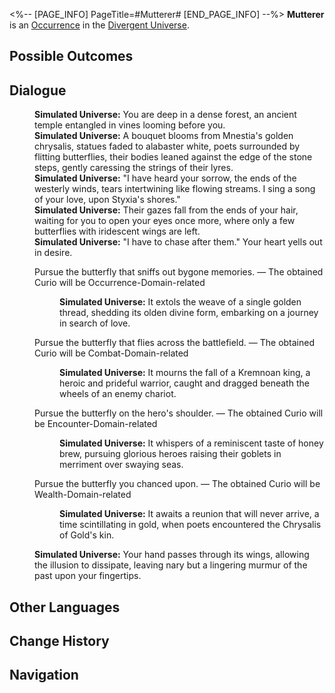<%-- [PAGE_INFO]
PageTitle=#Mutterer#
[END_PAGE_INFO] --%>
{{Stub}}
{{Simulated Universe Event Infobox
|id            = 25001
|title         = 
|image         = <!--TBA: SpriteOutput/Rogue/RandomEvent/PicRogueEvent_32.png-->
|domains_su    = 
|domains_swarm = 
|domains_gng   = 
|domains_du    = Unknown
|domains_und   = 
|requirements  = 
|prev          = 
|next          = 
|characters    = 
|factions      = 
|order         = 
|order_du      = 133
}}
'''Mutterer''' is an [[Divergent Universe/Occurrence|Occurrence]] in the [[Divergent Universe]].

==Possible Outcomes==
{{Possible Outcomes
|choice_1 = Pursue the butterfly that sniffs out bygone memories.
|result_1 = The obtained Curio will be Occurrence-Domain-related

|choice_2 = Pursue the butterfly that flies across the battlefield.
|result_2 = The obtained Curio will be Combat-Domain-related

|choice_3 = Pursue the butterfly on the hero's shoulder.
|result_3 = The obtained Curio will be Encounter-Domain-related

|choice_4 = Pursue the butterfly you chanced upon.
|result_4 = The obtained Curio will be Wealth-Domain-related

}}
<!--
==Gameplay Notes==
* 
-->
==Dialogue==
{{Dialogue Start}}
:'''Simulated Universe:''' You are deep in a dense forest, an ancient temple entangled in vines looming before you.
:'''Simulated Universe:''' A bouquet blooms from Mnestia's golden chrysalis, statues faded to alabaster white, poets surrounded by flitting butterflies, their bodies leaned against the edge of the stone steps, gently caressing the strings of their lyres.
:'''Simulated Universe:''' "I have heard your sorrow, the ends of the westerly winds, tears intertwining like flowing streams. I sing a song of your love, upon Styxia's shores."
:'''Simulated Universe:''' Their gazes fall from the ends of your hair, waiting for you to open your eyes once more, where only a few butterflies with iridescent wings are left.
:'''Simulated Universe:''' "I have to chase after them." Your heart yells out in desire.
:{{DIcon|Star}} Pursue the butterfly that sniffs out bygone memories. &mdash; The obtained Curio will be Occurrence-Domain-related
::'''Simulated Universe:''' It extols the weave of a single golden thread, shedding its olden divine form, embarking on a journey in search of love.
:{{DIcon|Star}} Pursue the butterfly that flies across the battlefield. &mdash; The obtained Curio will be Combat-Domain-related
::'''Simulated Universe:''' It mourns the fall of a Kremnoan king, a heroic and prideful warrior, caught and dragged beneath the wheels of an enemy chariot.
:{{DIcon|Star}} Pursue the butterfly on the hero's shoulder. &mdash; The obtained Curio will be Encounter-Domain-related
::'''Simulated Universe:''' It whispers of a reminiscent taste of honey brew, pursuing glorious heroes raising their goblets in merriment over swaying seas.
:{{DIcon|Star}} Pursue the butterfly you chanced upon. &mdash; The obtained Curio will be Wealth-Domain-related
::'''Simulated Universe:''' It awaits a reunion that will never arrive, a time scintillating in gold, when poets encountered the Chrysalis of Gold's kin.
:'''Simulated Universe:''' Your hand passes through its wings, allowing the illusion to dissipate, leaving nary but a lingering murmur of the past upon your fingertips.
{{Dialogue End}}

==Other Languages==
{{Other Languages
|en   = Mutterer
|zhs  = 沉吟者
|zht  = 沉吟者
|ja   = {{Rubi|吟遊詩人|ぎんゆうしじん}}
|ko   = 속삭이는 자
|es   = Susurrador
|fr   = Méditation silencieuse
|ru   = Бормочущий
|th   = ผู้พึมพำ
|vi   = Kẻ Thầm Thì
|de   = Flüsterer
|id   = Tukang Bergumam
|pt   = Murmurador
}}

==Change History==
{{Change History|3.1}}

==Navigation==
{{Occurrence Navbox}}